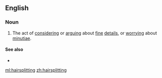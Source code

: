 {{also|hair-splitting}}
==English==

===Noun===
{{en-noun|~}}

# The act of [[consider]]ing or [[argue|arguing]] about [[fine]] [[detail]]s, or [[worry]]ing about [[minutiae]].

====See also====
* {{l|en|split hairs}}

[[ml:hairsplitting]]
[[zh:hairsplitting]]
